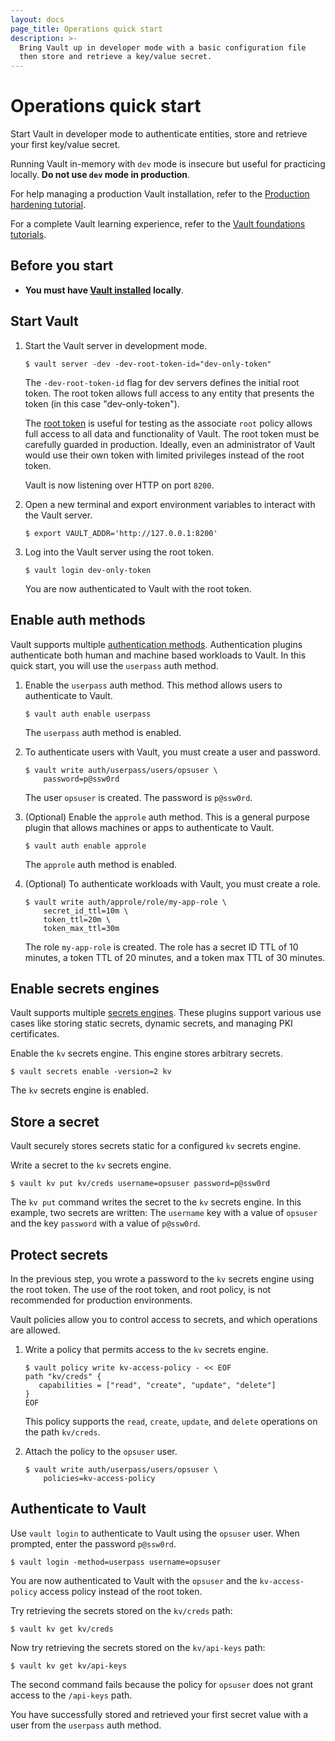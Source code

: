 ```yaml
---
layout: docs
page_title: Operations quick start
description: >-
  Bring Vault up in developer mode with a basic configuration file
  then store and retrieve a key/value secret.
---
```


# Operations quick start

Start Vault in developer mode to authenticate entities, store and retrieve
your first key/value secret.

<Warning>

Running Vault in-memory with `dev` mode is insecure but useful for
practicing locally. **Do not use `dev` mode in production**.

For help managing a production Vault installation, refer to the
[Production hardening tutorial](/vault/tutorials/operations/production-hardening).

</Warning>

For a complete Vault learning experience, refer to the [Vault foundations tutorials](/vault/tutorials/get-started).

## Before you start

- **You must have [Vault installed](/vault/install) locally**.

## Start Vault


1. Start the Vault server in development mode.

   ```shell-session
   $ vault server -dev -dev-root-token-id="dev-only-token"
   ```

   The `-dev-root-token-id` flag for dev servers defines the initial root token.
   The root token allows full access to any entity that presents the token (in this
   case "dev-only-token").

   <Warning>

   The [root token](/vault/docs/concepts/tokens#root-tokens) is useful for
   testing as the associate `root` policy allows full access to all data and functionality of Vault. The
   root token must be carefully guarded in production. Ideally, even an administrator of
   Vault would use their own token with limited privileges instead of the root token.

   </Warning>

   Vault is now listening over HTTP on port `8200`.

1. Open a new terminal and export environment variables to interact with the
   Vault server.

   ```shell-session
   $ export VAULT_ADDR='http://127.0.0.1:8200'
   ```

1. Log into the Vault server using the root token.

   ```shell-session
   $ vault login dev-only-token
   ```

   You are now authenticated to Vault with the root token.

## Enable auth methods

Vault supports multiple [authentication methods](/vault/docs/auth). Authentication
plugins authenticate both human and machine based workloads to Vault. In this
quick start, you will use the `userpass` auth method.

1. Enable the `userpass` auth method. This method allows users to authenticate to
   Vault.

   ```shell-session
   $ vault auth enable userpass
   ```

   The `userpass` auth method is enabled.

1. To authenticate users with Vault, you must create a user and password.

   ```shell-session
   $ vault write auth/userpass/users/opsuser \
       password=p@ssw0rd
   ```

   The user `opsuser` is created. The password is `p@ssw0rd`.

1. (Optional) Enable the `approle` auth method. This is a general purpose plugin that
   allows machines or apps to authenticate to Vault.

   ```shell-session
   $ vault auth enable approle
   ```

   The `approle` auth method is enabled.

1. (Optional) To authenticate workloads with Vault, you must create a role.

   ```shell-session
   $ vault write auth/approle/role/my-app-role \
       secret_id_ttl=10m \
       token_ttl=20m \
       token_max_ttl=30m
   ```

   The role `my-app-role` is created. The role has a secret ID TTL of 10 minutes, a
   token TTL of 20 minutes, and a token max TTL of 30 minutes.

## Enable secrets engines

Vault supports multiple [secrets engines](/vault/docs/secrets). These
plugins support various use cases like storing static secrets, dynamic secrets,
and managing PKI certificates.

Enable the `kv` secrets engine. This engine stores arbitrary secrets.

```shell-session
$ vault secrets enable -version=2 kv
```

The `kv` secrets engine is enabled.

## Store a secret

Vault securely stores secrets static for a configured `kv` secrets engine.

Write a secret to the `kv` secrets engine.

```shell-session
$ vault kv put kv/creds username=opsuser password=p@ssw0rd
```

The `kv put` command writes the secret to the `kv` secrets engine. In this example, two
secrets are written: The `username` key with a value of `opsuser` and the key
`password` with a value of `p@ssw0rd`.

## Protect secrets

In the previous step, you wrote a password to the `kv` secrets engine using the
root token. The use of the root token, and root policy, is not recommended for production environments.

Vault policies allow you to control access to secrets, and which operations are allowed.

1. Write a policy that permits access to the `kv` secrets engine.

   ```shell-session
   $ vault policy write kv-access-policy - << EOF
   path "kv/creds" {
      capabilities = ["read", "create", "update", "delete"]
   }
   EOF
   ```

   This policy supports the `read`, `create`, `update`, and `delete` operations on
   the path `kv/creds`.

1. Attach the policy to the `opsuser` user.

   ```shell-session
   $ vault write auth/userpass/users/opsuser \
       policies=kv-access-policy
   ```


## Authenticate to Vault

Use `vault login` to authenticate to Vault using the `opsuser` user. When prompted, enter the
password `p@ssw0rd`.

```shell-session
$ vault login -method=userpass username=opsuser
```

You are now authenticated to Vault with the `opsuser` and the `kv-access-policy` access policy instead of the root token.



Try retrieving the secrets stored on the `kv/creds` path:

```shell-session
$ vault kv get kv/creds
```

Now try retrieving the secrets stored on the `kv/api-keys` path:

```shell-session
$ vault kv get kv/api-keys
```

The second command fails because the policy for `opsuser` does
not grant access to the `/api-keys` path.

You have successfully stored and retrieved your first secret value with a user
from the `userpass` auth method.